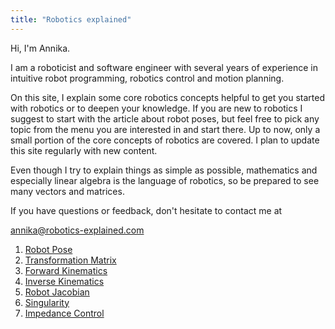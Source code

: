```yaml
---
title: "Robotics explained"
---
```


Hi, I'm Annika.

I am a roboticist and software engineer with several years of experience in intuitive robot programming, robotics control and motion planning.

On this site, I explain some core robotics concepts helpful to get you started with robotics or to deepen your knowledge. If you are new to robotics I suggest to start with the article about robot poses, but feel free to pick any topic from the menu you are interested in and start there. Up to now, only a small portion of the core concepts of robotics are covered. I plan to update this site regularly with new content.

Even though I try to explain things as simple as possible, mathematics and especially linear algebra is the language of robotics, so be prepared to see many vectors and matrices.

If you have questions or feedback, don't hesitate to contact me at

<annika@robotics-explained.com>

1. [Robot Pose](/robotposes)
2. [Transformation Matrix](/transformation)
3. [Forward Kinematics](/forwardkinematics)
4. [Inverse Kinematics](/inversekinematics)
4. [Robot Jacobian](/jacobian)
4. [Singularity](/singularity)
5. [Impedance Control](/impedancecontrol)